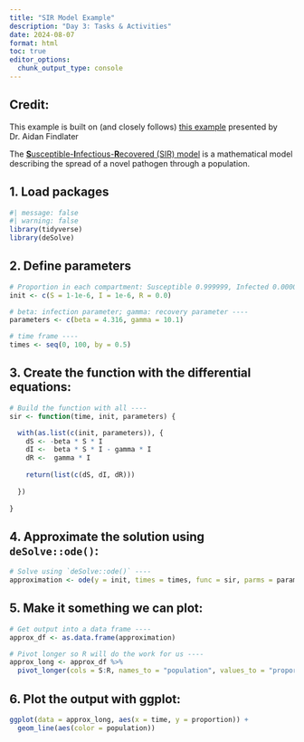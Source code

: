 ```yaml
---
title: "SIR Model Example"
description: "Day 3: Tasks & Activities"
date: 2024-08-07
format: html
toc: true
editor_options: 
  chunk_output_type: console
---
```


::: {.callout-note}
## **Credit:** 
This example is built on (and closely follows) [this example](http://rstudio-pubs-static.s3.amazonaws.com/6852_c59c5a2e8ea3456abbeb017185de603e.html) presented by Dr. Aidan Findlater
:::

The [**S**usceptible-**I**nfectious-**R**ecovered (SIR) model](https://en.wikipedia.org/wiki/Compartmental_models_in_epidemiology) is a mathematical model describing the spread of a novel pathogen through a population.

## 1. Load packages
```r
#| message: false
#| warning: false
library(tidyverse)
library(deSolve)
```

## 2. Define parameters

```r
# Proportion in each compartment: Susceptible 0.999999, Infected 0.000001, Recovered 0 (these are directly from the example linked above) ----
init <- c(S = 1-1e-6, I = 1e-6, R = 0.0)

# beta: infection parameter; gamma: recovery parameter ----
parameters <- c(beta = 4.316, gamma = 10.1)

# time frame ----
times <- seq(0, 100, by = 0.5)
```

## 3. Create the function with the differential equations:

```r
# Build the function with all ----
sir <- function(time, init, parameters) {

  with(as.list(c(init, parameters)), {
    dS <- -beta * S * I
    dI <-  beta * S * I - gamma * I
    dR <-  gamma * I
    
    return(list(c(dS, dI, dR)))
    
  })
  
}
```

## 4. Approximate the solution using `deSolve::ode()`:

```r
# Solve using `deSolve::ode()` ----
approximation <- ode(y = init, times = times, func = sir, parms = parameters)
```

## 5. Make it something we can plot:
```r
# Get output into a data frame ----
approx_df <- as.data.frame(approximation)

# Pivot longer so R will do the work for us ----
approx_long <- approx_df %>% 
  pivot_longer(cols = S:R, names_to = "population", values_to = "proportion")
```

## 6. Plot the output with ggplot:

```r
ggplot(data = approx_long, aes(x = time, y = proportion)) +
  geom_line(aes(color = population))
```

